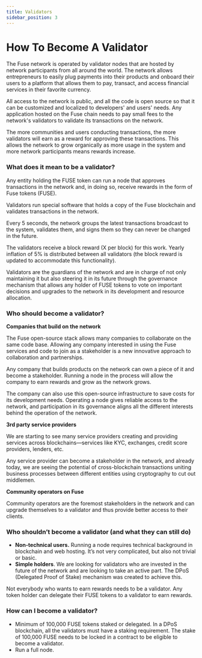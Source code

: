 ```yaml
---
title: Validators
sidebar_position: 3
---
```


# How To Become A Validator

The Fuse network is operated by validator nodes that are hosted by network participants from all around the world. The network allows entrepreneurs to easily plug payments into their products and onboard their users to a platform that allows them to pay, transact, and access financial services in their favorite currency.

All access to the network is public, and all the code is open source so that it can be customized and localized to developers' and users' needs. Any application hosted on the Fuse chain needs to pay small fees to the network's validators to validate its transactions on the network.

The more communities and users conducting transactions, the more validators will earn as a reward for approving these transactions. This allows the network to grow organically as more usage in the system and more network participants means rewards increase.

### What does it mean to be a validator?

Any entity holding the FUSE token can run a node that approves transactions in the network and, in doing so, receive rewards in the form of Fuse tokens (FUSE).

Validators run special software that holds a copy of the Fuse blockchain and validates transactions in the network.

Every 5 seconds, the network groups the latest transactions broadcast to the system, validates them, and signs them so they can never be changed in the future.

The validators receive a block reward (X per block) for this work. Yearly inflation of 5% is distributed between all validators (the block reward is updated to accommodate this functionality).

Validators are the guardians of the network and are in charge of not only maintaining it but also steering it in its future through the governance mechanism that allows any holder of FUSE tokens to vote on important decisions and upgrades to the network in its development and resource allocation.

### Who should become a validator?

**Companies that build on the network**

The Fuse open-source stack allows many companies to collaborate on the same code base. Allowing any company interested in using the Fuse services and code to join as a stakeholder is a new innovative approach to collaboration and partnerships.

Any company that builds products on the network can own a piece of it and become a stakeholder. Running a node in the process will allow the company to earn rewards and grow as the network grows.

The company can also use this open-source infrastructure to save costs for its development needs. Operating a node gives reliable access to the network, and participation in its governance aligns all the different interests behind the operation of the network.

**3rd party service providers**

We are starting to see many service providers creating and providing services across blockchains—services like KYC, exchanges, credit score providers, lenders, etc.

Any service provider can become a stakeholder in the network, and already today, we are seeing the potential of cross-blockchain transactions uniting business processes between different entities using cryptography to cut out middlemen.

**Community operators on Fuse**

Community operators are the foremost stakeholders in the network and can upgrade themselves to a validator and thus provide better access to their clients.

### Who shouldn’t become a validator (and what they can still do)

* **Non-technical users.** Running a node requires technical background in blockchain and web hosting. It’s not very complicated, but also not trivial or basic.
* **Simple holders**. We are looking for validators who are invested in the future of the network and are looking to take an active part. The DPoS (Delegated Proof of Stake) mechanism was created to achieve this.

Not everybody who wants to earn rewards needs to be a validator. Any token holder can delegate their FUSE tokens to a validator to earn rewards.

### How can I become a validator?

* Minimum of 100,000 FUSE tokens staked or delegated. In a DPoS blockchain, all the validators must have a staking requirement. The stake of 100,000 FUSE needs to be locked in a contract to be eligible to become a validator.
* Run a full node.
